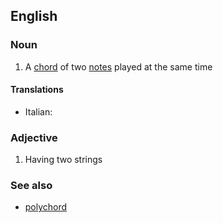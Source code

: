 ==English==

===Noun===
{{en-noun}}

#{{music}} A [[chord]] of two [[note]]s played at the same time

====Translations====
{{trans-top|bichord}}
*Italian: {{t-|it|bicordo|m}}
{{trans-mid}}

{{trans-bottom}}

===Adjective===
{{en-adj|-}}

#{{music|of a musical instrument}} Having two strings

===See also===
*[[polychord]]